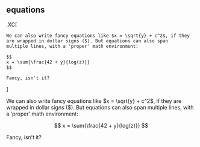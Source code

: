 

## equations

.XC[
````
We can also write fancy equations like $x = \sqrt{y} + c^2$, if they 
are wrapped in dollar signs ($). But equations can also span 
multiple lines, with a 'proper' math environment:

$$
x = \sum{\frac{42 + y}{log(z)}}
$$

Fancy, isn't it?

````
]

We can also write fancy equations like $x = \sqrt{y} + c^2$, if they are wrapped in dollar signs ($). But equations can also span multiple lines, with a 'proper' math environment:

$$
x = \sum{\frac{42 + y}{log(z)}}
$$

Fancy, isn't it?
